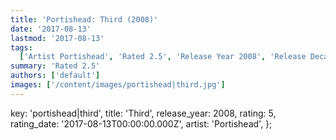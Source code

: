 ```yaml
---
title: 'Portishead: Third (2008)'
date: '2017-08-13'
lastmod: '2017-08-13'
tags:
  ['Artist Portishead', 'Rated 2.5', 'Release Year 2008', 'Release Decade 2000']
summary: 'Rated 2.5'
authors: ['default']
images: ['/content/images/portishead|third.jpg']
---
```


  key: 'portishead|third',
  title: 'Third',
  release_year: 2008,
  rating: 5,
  rating_date: '2017-08-13T00:00:00.000Z',
  artist: 'Portishead',
};

<MusicRating data={data} />
